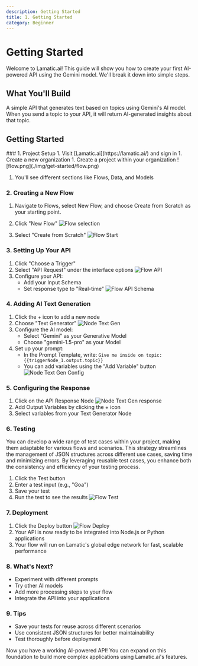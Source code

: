 ```yaml
---
description: Getting Started
title: 1. Getting Started
category: Beginner
---
```


# Getting Started

Welcome to Lamatic.ai! This guide will show you how to create your first AI-powered API using the Gemini model. We'll break it down into simple steps.

## What You'll Build
A simple API that generates text based on topics using Gemini's AI model. When you send a topic to your API, it will return AI-generated insights about that topic.

## Getting Started

<Steps>
### 1. Project Setup
1. Visit [Lamatic.ai](https://lamatic.ai/) and sign in
1. Create a new organization
1. Create a project within your organization
   ![flow.png](./img/get-started/flow.png)

1. You'll see different sections like Flows, Data, and Models

### 2. Creating a New Flow
1. Navigate to Flows, select New Flow, and choose Create from Scratch as your starting point.

2. Click "New Flow"
![Flow selection](./img/get-started/flow-selection.png)
3. Select "Create from Scratch"
![Flow Start](./img/get-started/flow-start.png)

### 3. Setting Up Your API
1. Click "Choose a Trigger"
2. Select "API Request" under the interface options
   ![Flow API](./img/get-started/flow-api.png)
3. Configure your API:
   - Add your Input Schema
   - Set response type to "Real-time"
   ![Flow API Schema](./img/get-started/flow-api-schema.png)

### 4. Adding AI Text Generation
1. Click the + icon to add a new node
2. Choose "Text Generator"
   ![Node Text Gen](./img/get-started/node-text-gen.png)
3. Configure the AI model:
   - Select "Gemini" as your Generative Model
   - Choose "gemini-1.5-pro" as your Model
4. Set up your prompt:
   - In the Prompt Template, write: `Give me inside on topic: {{triggerNode_1.output.topic}}`
   - You can add variables using the "Add Variable" button
   ![Node Text Gen Config](./img/get-started/node-text-gen-config.png)

### 5. Configuring the Response
1. Click on the API Response Node
![Node Text Gen response](./img/get-started/node-text-gen-response.png)
2. Add Output Variables by clicking the + icon
3. Select variables from your Text Generator Node

### 6. Testing
You can develop a wide range of test cases within your project, making them adaptable for various flows and scenarios. This strategy streamlines the management of JSON structures across different use cases, saving time and minimizing errors. By leveraging reusable test cases, you enhance both the consistency and efficiency of your testing process.

1. Click the Test button
2. Enter a test input (e.g., "Goa")
3. Save your test
4. Run the test to see the results
![Flow Test](./img/get-started/flow-test-1.png)

### 7. Deployment
1. Click the Deploy button
![Flow Deploy](./img/get-started/deploy.png)
2. Your API is now ready to be integrated into Node.js or Python applications
3. Your flow will run on Lamatic's global edge network for fast, scalable performance

### 8. What's Next?
- Experiment with different prompts
- Try other AI models
- Add more processing steps to your flow
- Integrate the API into your applications


### 9. Tips
- Save your tests for reuse across different scenarios
- Use consistent JSON structures for better maintainability
- Test thoroughly before deployment
</Steps>


Now you have a working AI-powered API! You can expand on this foundation to build more complex applications using Lamatic.ai's features.